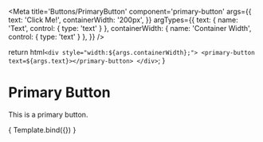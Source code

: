 
<Meta
  title='Buttons/PrimaryButton'
  component='primary-button'
  args={{
    text: 'Click Me!',
    containerWidth: '200px',
  }}
  argTypes={{
    text: { 
      name: 'Text',
      control: { type: 'text' } 
    },
    containerWidth: { 
      name: 'Container Width',
      control: { type: 'text' } 
    },
  }}
/>

  return html`
    <div style="width:${args.containerWidth};">
      <primary-button text=${args.text}></primary-button>
    </div>
  `;
}

# Primary Button

This is a primary button.

<Canvas>
  <Story name='PrimaryButton'>
    { Template.bind({}) }
  </Story>
</Canvas>

<ArgsTable of='primary-button' />